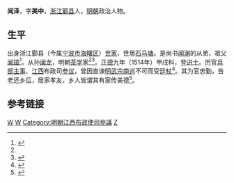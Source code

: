 '''闻泽'''，字'''美中'''，[[浙江|浙江]][[鄞县|鄞县]]人，[[明朝|明朝]]政治人物。

==生平==
出身浙江鄞县（今属[[宁波市|宁波市]][[海曙区|海曙区]]）[[世家|世家]]，世居[[石马塘|石马塘]]。是尚书[[闻渊|闻渊]]的从弟，祖父[[闻璋|闻璋]]<ref name="wen life">{{cite journal |author=竺济法 |title=晚明宁波四位茶书作者茶事及生平小考(续) |journal=《中国茶叶》 |issue=第03期 |year=2010年 |url=http://wuxizazhi.cnki.net/Search/CAYA201003022.html |access-date=2014-07-15 |archive-date=2014-07-19 |archive-url=https://web.archive.org/web/20140719103445/http://wuxizazhi.cnki.net/Search/CAYA201003022.html |dead-url=no }}</ref>。从孙[[闻龙|闻龙]]，明朝[[茶学|茶学]]家<ref name="wen life"/><ref name="wen tea">{{cite web |url=http://www.yxarchive.gov.cn/yxdaweb/platformData/infoplat/workflow/docs/201210/d_256006.htm |title=闻龙的《茶笺》 |accessdate=2014-07-15 |language=zh-CN |archive-url=https://web.archive.org/web/20140718002957/http://www.yxarchive.gov.cn/yxdaweb/platformData/infoplat/workflow/docs/201210/d_256006.htm |archive-date=2014-07-18 |dead-url=yes }}</ref>。[[正德_(明朝)|正德]]九年（1514年）甲戌科，登[[进士|进士]]。历官[[兵部|兵部]][[主事|主事]]、[[江西|江西]]布政司[[参议|参议]]，曾因直谏[[明武宗|明武宗]][[南巡|南巡]]不可而受[[廷杖|廷杖]]<ref>{{cite web |url=http://www.jp5000.com/wen/c-23536.htm |title=名人介绍 闻泽 |publisher=闻氏家谱网 |date=2013-09-23 |accessdate=2014-07-15 |language=zh-CN |archive-date=2014-07-23 |archive-url=https://web.archive.org/web/20140723034031/http://www.jp5000.com/wen/c-23536.htm |dead-url=yes }}</ref>。其为官忠勤，告老还乡后，居家孝友，乡人皆谓其有家传美德<ref>{{cite web |url=http://gulin.nbyz.gov.cn/news_read.php?catg_code=news-8-3&id=78 |title=天官闻太师 |publisher=古林镇人民政府 |date=2006-09-20 |accessdate=2014-07-15 |language=zh-CN |deadurl=yes |archiveurl=https://web.archive.org/web/20140722123739/http://gulin.nbyz.gov.cn/news_read.php?catg_code=news-8-3&id=78 |archivedate=2014-07-22 }}</ref>。

==参考链接==
{{reflist|2}}

{{正德九年甲戌科殿試金榜}}
{{DEFAULTSORT:Wen闻}}
[[Category:鄞县人|W]]
[[Category:明朝兵部主事|W]]
[[Category:明朝江西布政使司參議|Category:明朝江西布政使司參議]]
[[Category:聞姓|Z]]